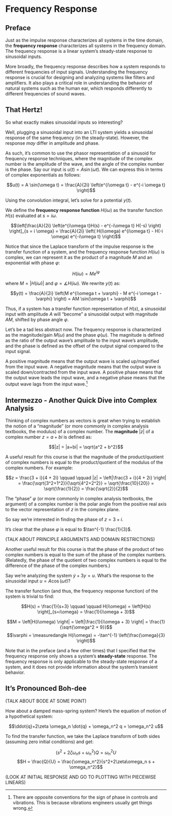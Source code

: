 # Frequency Response

## Preface {-}

Just as the impulse response characterizes all systems in the time domain, the **frequency response** characterizes all systems in the frequency domain. The frequency response is a linear system's steady-state response to sinusoidal inputs. 



More broadly, the frequency response describes how a system responds to different frequencies of input signals. Understanding the frequency response is crucial for designing and analyzing systems like filters and amplifiers. It also plays a critical role in understanding the behavior of natural systems such as the human ear, which responds differently to different frequencies of sound waves.

## That Hertz!

So what exactly makes sinusoidal inputs so interesting?  



Well, plugging a sinusoidal input into an LTI system yields a sinusoidal response of the same frequency (in the steady-state). However, the response *may* differ in amplitude and phase.

As such, it's common to use the phasor representation of a sinusoid for frequency response techniques, where the magnitude of the complex number is the amplitude of the wave, and the angle of the complex number is the phase. Say our input is $u(t) = A \sin(\omega t)$. We can express this in terms of complex exponentials as follows:


$$u(t) = A \sin(\omega t) = \frac{A}{2i} \left(e^{i\omega t} - e^{-i \omega t} \right)$$

Using the convolution integral, let's solve for a potential $y(t)$.


\begin{align*}
y(t) &= \int_{0^-}^t h(\tau) u(t-\tau) \, d\tau \\
&= \frac{A}{2i} \int_{0^-}^t h(\tau) \left(e^{i\omega (t - \tau)} - e^{-i \omega (t - \tau)} \right) \, d\tau = \frac{A}{2i} \int_{0^-}^t h(\tau) \left(e^{i\omega t} e^{-i\omega \tau} - e^{-i\omega t} e^{i\omega \tau} \right) \, d\tau \\
&= \frac{A}{2i} \int_{0^-}^t h(\tau) \left(e^{i\omega t} e^{-i\omega \tau} \right) \, d\tau - \frac{A}{2i} \int_{0^-}^t h(\tau) \left(e^{-i\omega t} e^{i\omega \tau} \right) \, d\tau \\
&= \frac{A}{2i} e^{i\omega t} \int_{0^-}^t h(\tau)  e^{-i\omega \tau} \, d\tau - \frac{A}{2i} e^{-i\omega t} \int_{0^-}^t h(\tau) e^{i\omega \tau} \, d\tau\\
&= \frac{A}{2i} \left(e^{i\omega t}H(s) - e^{-i\omega t} H(-s) \right)
\end{align*}

We define the **frequency response function** $H(i\omega)$ as the transfer function $H(s)$ evaluated at $s=i\omega$. 


$$\left[\frac{A}{2i} \left(e^{i\omega t}H(s) - e^{-i\omega t} H(-s) \right) \right]_{s = i \omega} = \frac{A}{2i} \left( H(i\omega) e^{i\omega t} - H(-i \omega)  e^{-i\omega t} \right)$$



Notice that since the Laplace transform of the impulse response is the transfer function of a system, and the frequency response function $H(i\omega)$ is complex, we can represent it as the product of a magnitude $M$ and an exponential with phase $\varphi$:


$$H(i\omega) = M e^{i\varphi}$$

where $M = |H(i\omega)|$ and $\varphi = \measuredangle H(i\omega)$. We rewrite $y(t)$ as:


$$y(t) = \frac{A}{2i} \left(M e^{i\omega t + \varphi} - M e^{-i \omega t - \varphi} \right) = AM \sin(\omega t + \varphi)$$

Thus, if a system has a transfer function representation of $H(s)$, a sinusoidal input with amplitude $A$ will "become" a sinusoidal output with magnitude $AM$, shifted by phase angle $\varphi$.



Let's be a tad less abstract now. The frequency response is characterized as the magnitude/gain $M(\omega)$ and the phase $\varphi(\omega)$. The magnitude is defined as the ratio of the output wave's amplitude to the input wave's amplitude, and the phase is defined as the offset of the output signal compared to the input signal.



A positive magnitude means that the output wave is scaled up/magnified from the input wave. A negative magnitude means that the output wave is scaled down/contracted from the input wave. A positive phase means that the output wave leads the input wave, and a negative phase means that the output wave lags from the input wave.^[There are opposite conventions for the sign of phase in controls and vibrations. This is because vibrations engineers usually get things wrong.]

## Intermezzo - Another Quick Dive into Complex Analysis {-}

Thinking of complex numbers as vectors is great when trying to establish the notion of a "magnitude" (or more commonly in complex analysis textbooks, the modulus) of a complex number. The **magnitude** $|z|$ of a complex number $z = a + bi$ is defined as:


$$|z| = |a+bi| = \sqrt{a^2 + b^2}$$

A useful result for this course is that the magnitude of the product/quotient of complex numbers is equal to the product/quotient of the modulus of the complex numbers. For example:

$$z = \frac{3 + i}{4 + 2i} \qquad \qquad |z| = \left|\frac{3 + i}{4 + 2i} \right| = \frac{\sqrt{3^2+1^2}}{\sqrt{4^2+2^2}} = \sqrt{\frac{10}{20}} = \sqrt{\frac{1}{2}} = \frac{\sqrt{2}}{2}$$

The "phase" $\varphi$ (or more commonly in complex analysis textbooks, the argument) of a complex number is the polar angle from the positive real axis to the vector representation of $z$ in the complex plane.



So say we're interested in finding the phase of $z = 3 + i$.

It's clear that the phase $\varphi$ is equal to $\tan^{-1} \frac{1}{3}$. 



(TALK ABOUT PRINCIPLE ARGUMENTS AND DOMAIN RESTRICTIONS)



Another useful result for this course is that the phase of the product of two complex numbers is equal to the sum of the phase of the complex numbers. (Relatedly, the phase of the quotient of two complex numbers is equal to the difference of the phase of the complex numbers.)



Say we're analyzing the system $\dot{y} + 3y = u$. What's the response to the sinusoidal input $u = A \cos(\omega t)$?



The transfer function (and thus, the frequency response function) of the system is trivial to find:

$$H(s) = \frac{1}{s+3} \qquad \qquad H(i\omega) = \left[H(s) \right]_{s=i\omega} = \frac{1}{i\omega + 3}$$

$$M = \left|H(i\omega) \right| = \left|\frac{1}{i\omega + 3} \right| = \frac{1}{\sqrt{\omega^2 + 9}}$$ 
$$\varphi = \measuredangle H(i\omega) = -\tan^{-1} \left(\frac{\omega}{3} \right)$$


Note that in the preface (and a few other times) that I specified that the frequency response only shows a system's **steady-state** response. The frequency response is only applicable to the steady-state response of a system, and it does not provide information about the system's transient behavior.



## It's Pronounced Boh-dee

(TALK ABOUT BODE AT SOME POINT)

How about a damped mass-spring system? Here's the equation of motion of a hypothetical system:


$$\ddot{q}+2\zeta \omega_n \dot{q} + \omega_n^2 q = \omega_n^2 u$$

To find the transfer function, we take the Laplace transform of both sides (assuming zero initial conditions) and get:

$$(s^2+2\zeta\omega_n s + \omega_n^2) Q = \omega_n^2 U$$
$$H = \frac{Q}{U} = \frac{\omega_n^2}{s^2+2\zeta\omega_n s + \omega_n^2}$$

(LOOK AT INITIAL RESPONSE AND GO TO PLOTTING WITH PIECEWISE LINEARS)
